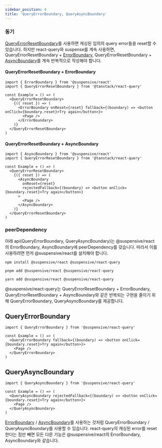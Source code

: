 ```yaml
---
sidebar_position: 4
title: 'QueryErrorBoundary, QueryAsyncBoundary'
---
```


### 동기

[QueryErrorResetBoundary](https://tanstack.com/query/v4/docs/reference/QueryErrorResetBoundary)를 사용하면 캐싱된 임의의 query error들을 reset할 수 있습니다. 하지만 react-query와 suspense를 계속 사용하면, QueryErrorResetBoundary + [ErrorBoundary](/docs/react/src/ErrorBoundary.i18n), QueryErrorResetBoundary + [AsyncBoundary](/docs/react/src/AsyncBoundary.i18n)를 계속 반복적으로 작성해야 합니다.

#### QueryErrorResetBoundary + ErrorBoundary

```tsx
import { ErrorBoundary } from '@suspensive/react'
import { QueryErrorResetBoundary } from '@tanstack/react-query'

const Example = () => (
  <QueryErrorResetBoundary>
    {({ reset }) => (
      <ErrorBoundary onReset={reset} fallback={(boundary) => <button onClick={boundary.reset}>Try again</button>}>
        <Page />
      </ErrorBoundary>
    )}
  </QueryErrorResetBoundary>
)
```

#### QueryErrorResetBoundary + AsyncBoundary

```tsx
import { AsyncBoundary } from '@suspensive/react'
import { QueryErrorResetBoundary } from '@tanstack/react-query'

const Example = () => (
  <QueryErrorResetBoundary>
    {({ reset }) => (
      <AsyncBoundary
        onReset={reset}
        rejectedFallback={(boundary) => <button onClick={boundary.reset}>Try again</button>}
      >
        <Page />
      </AsyncBoundary>
    )}
  </QueryErrorResetBoundary>
)
```

### peerDependency

아래 api(QueryErrorBoundary, QueryAsyncBoundary)는 @suspensive/react의 ErrorBoundary, AsyncBoundary에 peerDependency를 갖습니다.
따라서 이를 사용하려면 먼저 @suspensive/react를 설치해야 합니다.

```shell
npm install @suspensive/react @suspensive/react-query
```

```shell
pnpm add @suspensive/react @suspensive/react-query
```

```shell
yarn add @suspensive/react @suspensive/react-query
```

@suspensive/react-query는 QueryErrorResetBoundary + ErrorBoundary, QueryErrorResetBoundary + AsyncBoundary와 같은 반복되는 구현을 줄이기 위해 QueryErrorBoundary, QueryAsyncBoundary를 제공합니다.

## QueryErrorBoundary

```tsx
import { QueryErrorBoundary } from '@suspensive/react-query'

const Example = () => (
  <QueryErrorBoundary fallback={(boundary) => <button onClick={boundary.reset}>Try again</button>}>
    <Page />
  </QueryErrorBoundary>
)
```

## QueryAsyncBoundary

```tsx
import { QueryAsyncBoundary } from '@suspensive/react-query'

const Example = () => (
  <QueryAsyncBoundary rejectedFallback={(boundary) => <button onClick={boundary.reset}>Try again</button>}>
    <Page />
  </QueryAsyncBoundary>
)
```

[ErrorBoundary](/docs/react/src/ErrorBoundary.i18n) / [AsyncBoundary](/docs/react/src/AsyncBoundary.i18n)를 사용하는 것처럼 QueryErrorBoundary / QueryAsyncBoundary를 사용할 수 있습니다. react-query의 캐싱된 error를 reset한다는 점만 빼면 모든 다른 기능은 @suspensive/react의 ErrorBoundary, AsyncBoundary와 같습니다. 
